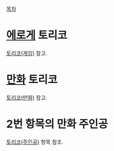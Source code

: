 [[목차]]

= [[에로게]] 토리코  =
[[토리코(게임)]] 참고.

= [[만화]] 토리코 =
[[토리코(만화)]] 참고.

= 2번 항목의 만화 주인공 =
[[토리코(주인공)]] 항목 참조.
